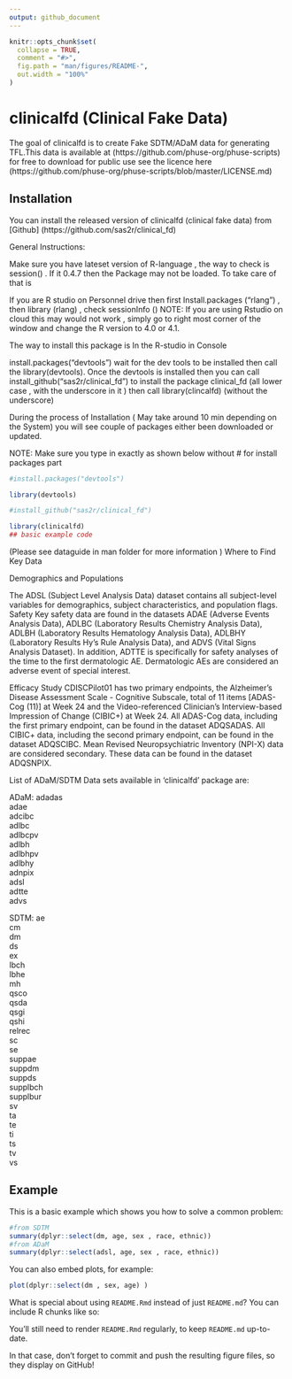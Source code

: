 ```yaml
---
output: github_document
---
```


<!-- README.md is generated from README.Rmd. Please edit that file -->

```r
knitr::opts_chunk$set(
  collapse = TRUE,
  comment = "#>",
  fig.path = "man/figures/README-",
  out.width = "100%"
)
```

# clinicalfd (Clinical Fake Data)

<!-- badges: start -->
<!-- badges: end -->

The goal of clinicalfd is to create Fake SDTM/ADaM data for generating TFL.This data is 
available at  (https://github.com/phuse-org/phuse-scripts) for free to download for public use see the licence here (https://github.com/phuse-org/phuse-scripts/blob/master/LICENSE.md)

## Installation

You can install the released version of clinicalfd (clinical fake data) from [Github] (https://github.com/sas2r/clinical_fd)

General Instructions:

Make sure you have lateset version of R-language , the way to check is 
session() . If it 0.4.7 then the Package may not be loaded. To take care of that is 

If you are R studio on Personnel drive then
first Install.packages ("rlang") , then library (rlang) , check sessionInfo ()
NOTE: If you are using Rstudio on cloud this may would not work , simply go to right most corner of the window and change the R version to 4.0 or 4.1. 

The way to install this package is In the R-studio in Console 

install.packages("devtools")  wait for the dev tools to be installed 
 then call the library(devtools). Once the devtools is installed then you can call install_github("sas2r/clinical_fd")  to 
install the package clinical_fd  (all lower case , with the underscore in it  ) then call library(clincalfd) (without the underscore)

During the process of Installation ( May take around 10 min depending on the System) you will see couple of packages either been downloaded or updated. 

NOTE: Make sure you type in exactly as shown below without # for install packages part

```r
#install.packages("devtools") 

library(devtools)

#install_github("sas2r/clinical_fd")

library(clinicalfd)
## basic example code
```
(Please see dataguide in man folder for more information )
Where to Find Key Data

Demographics and Populations

  The ADSL (Subject Level Analysis Data) dataset contains all subject-level variables for
  demographics, subject characteristics, and population flags.
  Safety
  Key safety data are found in the datasets ADAE (Adverse Events Analysis Data), ADLBC
  (Laboratory Results Chemistry Analysis Data), ADLBH (Laboratory Results Hematology
  Analysis Data), ADLBHY (Laboratory Results Hy’s Rule Analysis Data), and ADVS (Vital
  Signs Analysis Dataset). In addition, ADTTE is specifically for safety analyses of the time to the
  first dermatologic AE. Dermatologic AEs are considered an adverse event of special interest.
  
Efficacy
  Study CDISCPilot01 has two primary endpoints, the Alzheimer’s Disease Assessment Scale -
  Cognitive Subscale, total of 11 items [ADAS-Cog (11)] at Week 24 and the Video-referenced
  Clinician’s Interview-based Impression of Change (CIBIC+) at Week 24. All ADAS-Cog data,
  including the first primary endpoint, can be found in the dataset ADQSADAS. All CIBIC+ data,
  including the second primary endpoint, can be found in the dataset ADQSCIBC.
  Mean Revised Neuropsychiatric Inventory (NPI-X) data are considered secondary. These data
  can be found in the dataset ADQSNPIX.

List of ADaM/SDTM Data sets available in ‘clinicalfd’ package are:

ADaM: 
    adadas         
    adae           
    adcibc         
    adlbc          
    adlbcpv        
    adlbh          
    adlbhpv        
    adlbhy         
    adnpix         
    adsl           
    adtte          
    advs 

SDTM: 
    ae               
    cm               
    dm               
    ds              
    ex              
    lbch            
    lbhe            
    mh              
    qsco            
    qsda            
    qsgi            
    qshi            
    relrec          
    sc              
    se              
    suppae          
    suppdm          
    suppds          
    supplbch        
    supplbur        
    sv              
    ta              
    te              
    ti              
    ts              
    tv              
    vs  
    
## Example

This is a basic example which shows you how to solve a common problem:

```r
#from SDTM
summary(dplyr::select(dm, age, sex , race, ethnic))
#from ADaM
summary(dplyr::select(adsl, age, sex , race, ethnic))
```

You can also embed plots, for example:

```r
plot(dplyr::select(dm , sex, age) )
```

What is special about using `README.Rmd` instead of just `README.md`? You can include R chunks like so:

You'll still need to render `README.Rmd` regularly, to keep `README.md` up-to-date.

In that case, don't forget to commit and push the resulting figure files, so they display on GitHub!
